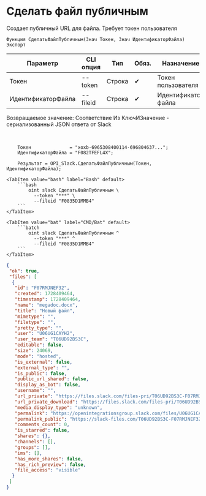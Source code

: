 ﻿---
sidebar_position: 5
---


# Сделать файл публичным
 Создает публичный URL для файла. Требует токен пользователя



`Функция СделатьФайлПубличным(Знач Токен, Знач ИдентификаторФайла) Экспорт`

  | Параметр | CLI опция | Тип | Обяз. | Назначение |
  |-|-|-|-|-|
  | Токен | --token | Строка | &#x2714; | Токен пользователя |
  | ИдентификаторФайла | --fileid | Строка | &#x2714; | Идентификатор файла |

  
  Возвращаемое значение:   Соответствие Из КлючИЗначение - сериализованный JSON ответа от Slack

<br/>




```bsl title="Пример использования для 1С:Предприятие/OneScript"
    Токен              = "xoxb-6965308400114-696804637...";
    ИдентификаторФайла = "F082TFEFL4X";

    Результат = OPI_Slack.СделатьФайлПубличным(Токен, ИдентификаторФайла);
```
    

 <Tabs>
  
    <TabItem value="bash" label="Bash" default>
        ```bash
            oint slack СделатьФайлПубличным \
              --token "***" \
              --fileid "F0835D1MMB4"
        ```
    </TabItem>
  
    <TabItem value="bat" label="CMD/Bat" default>
        ```batch
            oint slack СделатьФайлПубличным ^
              --token "***" ^
              --fileid "F0835D1MMB4"
        ```
    </TabItem>
</Tabs>


```json title="Результат"
{
 "ok": true,
 "files": [
  {
   "id": "F07RMJNEF32",
   "created": 1728409464,
   "timestamp": 1728409464,
   "name": "megadoc.docx",
   "title": "Новый файл",
   "mimetype": "",
   "filetype": "",
   "pretty_type": "",
   "user": "U06UG1CAYH2",
   "user_team": "T06UD92BS3C",
   "editable": false,
   "size": 24069,
   "mode": "hosted",
   "is_external": false,
   "external_type": "",
   "is_public": false,
   "public_url_shared": false,
   "display_as_bot": false,
   "username": "",
   "url_private": "https://files.slack.com/files-pri/T06UD92BS3C-F07RMJNEF32/megadoc.docx",
   "url_private_download": "https://files.slack.com/files-pri/T06UD92BS3C-F07RMJNEF32/download/megadoc.docx",
   "media_display_type": "unknown",
   "permalink": "https://openintegrationsgroup.slack.com/files/U06UG1CAYH2/F07RMJNEF32/megadoc.docx",
   "permalink_public": "https://slack-files.com/T06UD92BS3C-F07RMJNEF32-40bbd2cc47",
   "comments_count": 0,
   "is_starred": false,
   "shares": {},
   "channels": [],
   "groups": [],
   "ims": [],
   "has_more_shares": false,
   "has_rich_preview": false,
   "file_access": "visible"
  }
 ]
}
```
